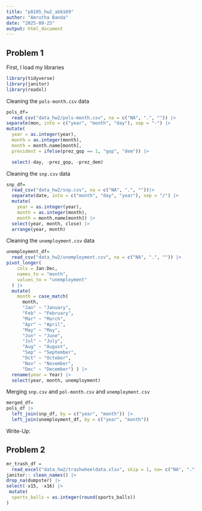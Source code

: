 ```yaml
---
title: "p8105_hw2_ab6169"
author: "Amrutha Banda"
date: "2025-09-25"
output: html_document
---
```


## Problem 1

First, I load my libraries
```r
library(tidyverse)
library(janitor) 
library(readxl)
```

Cleaning the `pols-month.csv` data
```r
pols_df= 
  read_csv("data_hw2/pols-month.csv", na = c("NA", ".", "")) |>
separate(mon, into = c("year", "month", "day"), sep = "-") |>
mutate(
  year = as.integer(year),
  month = as.integer(month),
  month = month.name[month],
  president = ifelse(prez_gop == 1, "gop", "dem")) |>

  select(-day, -prez_gop, -prez_dem)
```


Cleaning the `snp.csv` data

```r
snp_df= 
  read_csv("data_hw2/snp.csv", na = c("NA", ".", ""))|>
  separate(date, into = c("month", "day", "year"), sep = "/") |>
  mutate(
    year = as.integer(year),
    month = as.integer(month),
    month = month.name[month]) |>
  select(year, month, close) |>
  arrange(year, month)
```

Cleaning the `unemployment.csv` data



```r
unemployment_df= 
  read_csv("data_hw2/unemployment.csv", na = c("NA", ".", "")) |>
pivot_longer(
    cols = Jan:Dec,      
    names_to = "month",
    values_to = "unemployment"
  ) |>
  mutate(
    month = case_match(
      month,
      "Jan" ~ "January",
      "Feb" ~ "February",
      "Mar" ~ "March",
      "Apr" ~ "April",
      "May" ~ "May",
      "Jun" ~ "June",
      "Jul" ~ "July",
      "Aug" ~ "August",
      "Sep" ~ "September",
      "Oct" ~ "October",
      "Nov" ~ "November",
      "Dec" ~ "December") ) |> 
  rename(year = Year) |>
  select(year, month, unemployment)
```

Merging `snp.csv` and `pol-month.csv` and `unemployment.csv`
```r
merged_df= 
pols_df |>
  left_join(snp_df, by = c("year", "month")) |>
  left_join(unemployment_df, by = c("year", "month"))
```

Write-Up: 

## Problem 2 

```r
mr_trash_df =
  read_excel("data_hw2/trashwheeldata.xlsx", skip = 1, na= c("NA", ".", "")) |> 
janitor:: clean_names() |> 
drop_na(dumpster) |> 
select(-x15, -x16) |>
 mutate(
  sports_balls = as.integer(round(sports_balls))
)

```


